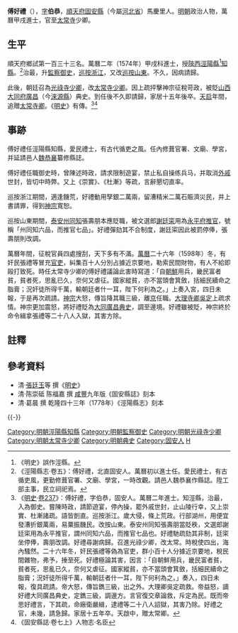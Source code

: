{{明清人物信息框
| 姓名 = 傅好禮
| 原名 =
| 圖片名稱= 
| 圖片大小 =
| 圖片說明 = 
| 最高職務 = 太常寺少卿
| 國家 = 大明 
| 爵位 =
| 籍貫 = [[順天府|順天府]][[固安縣|固安縣]]
| 族裔 = 
| 旗籍 = 
| 字號 = 字伯恭
| 諡號 =
| 出生日期 = 生年不詳
| 出生地點 = [[順天府|順天府]][[固安縣|固安縣]]
| 逝世日期 = 萬曆四十一年（1613年）
| 逝世地點 = [[順天府|順天府]][[固安縣|固安縣]]
| 墓葬 =
| 配偶 = 
| 親屬 = 
| 出身 =
* 萬曆二年甲戌科同進士出身
| 經歷 =
| 著作 =  
}}
'''傅好禮'''（{{bd|？||1613年||F傅}}），[[表字|字]]'''伯恭'''，[[順天府|順天府]][[固安縣|固安縣]]（今屬[[河北省|河北省]]）馬慶里人。[[明朝|明朝]]政治人物，萬曆甲戌進士，官至[[太常寺|太常寺]]少卿。

== 生平 ==
順天府鄉試第一百三十三名。萬曆二年（1574年）甲戌科進士，授[[陝西|陝西]][[涇陽縣|涇陽縣]]<ref>《明史》誤作涇縣。</ref>[[知縣|知縣]]。<ref>《涇陽縣志·卷五》：傅好禮，北直固安人。萬曆初以進士任。愛民禮士，有古循吏風，更勤修葺官署、文廟、學宮，一時改觀。請邑人魏恭襄作縣誌。陞工部主事，民立祠祀焉。</ref>治最，升[[監察御史|監察御史]]，[[巡按|巡按]][[浙江|浙江]]，又改[[巡按|巡按]][[山東|山東]]。不久，因病請歸。

此後，朝廷召為[[光祿寺|光祿寺少卿]]，改[[太常寺|太常寺少卿]]。因上疏抨擊神宗征稅苛政，被貶[[山西|山西]][[大同府|大同府]][[廣昌|廣昌]]（今[[淶源縣|淶源縣]]）典史。到任後不久即請歸，家居十五年後卒。[[天启_(明朝)|天启]]年間，追贈[[太常寺卿|太常寺卿]]。《[[明史|明史]]》有傳。<ref>《[[明史|明史]]·[[s:明史/卷237|卷237]]》：傅好禮，字伯恭，固安人。萬曆二年進士。知涇縣，治最，入為御史。嘗陳時政，請節遊宴，停內操，罷外戚世封，止山陵行幸，又上崇實、杜漸諸疏。語皆剴直。巡按浙江。歲大侵，條上荒政。行部湖州，用便宜發漕折銀萬兩，易粟振饑民。改按山東。泰安州同知張壽朋當貶秩，文選郎謝廷寀用為永平推官，謂州同知六品，而推官七品也。好禮馳疏劾其非制，廷寀坐停俸，壽朋改調。好禮尋謝病歸。召進光祿少卿，改太常。時稅使四出，海內騷然。二十六年冬，奸民張禮等偽為官吏，群小百十人分據近京要地，稅民間雜物，弗予，捶至死。好禮極論其害，因言：「自朝鮮用兵，畿民富者貧，貧者死，思亂已久，奈何又虐征。國家縱貧，亦不當頭會箕斂，括細民續命之脂膏；況奸徒所得千萬，輸朝廷者什一耳，陛下何利為之。」奏入，四日未報，復具疏請。帝大怒，傳旨鐫三級，出之外。大理卿吳定疏救。帝益怒，謫好禮大同廣昌典史，定鐫三級，調邊方。言官復交章論救，斥定為民。既而帝思好禮言，下其疏，命廠衛嚴緝，逮禮等二十八人詔獄，其害乃除。好禮之官，未幾，請急歸。家居十五年卒。天啟中，贈太常卿。</ref><ref>《固安縣誌·卷七上》人物志·名臣</ref>

==事跡==
傅好禮任涇陽縣知縣，愛民禮士，有古代循吏之風。任內修葺官署、文廟、學宮，并延請邑人[[魏恭襄|魏恭襄]]纂修縣誌。

傅好禮任職御史時，曾陳述時政，請求限制遊宴，禁止私自操练兵马，并取消[[外戚|外戚]]世封，皆切中時弊。又上《崇實》、《杜漸》等疏，言辭懇切直率。

巡按浙江期間，適逢饑荒，好禮動用孥銀二萬兩，留漕精米二萬石賑濟災民，并上書請罪，得到[[明神宗|神宗]]寬恕。

巡按山東期間，[[泰安州|泰安州]][[同知|同知]]張壽朋本應貶職，被文選郎[[謝廷寀|謝廷寀]]用為[[永平府|永平府]][[推官|推官]]，號稱「州同知六品，而推官七品」。好禮彈劾其不合制度，謝廷寀因此被罰停俸，張壽朋則改調。

萬曆年間，征稅官員四處搜刮，天下多有不滿。[[萬曆|萬曆]]二十六年（1598年）冬，有奸民張禮等冒充[[官吏|官吏]]，糾集百十人分別占據近京要地，勒索民間財物，有人不給即毆打致死。時任太常寺少卿的傅好禮議論此害時寫道：「自[[朝鮮|朝鮮]]用兵，畿民富者貧，貧者死，思亂已久，奈何又虐征。國家縱貧，亦不當頭會箕斂，括細民續命之脂膏；況奸徒所得千萬，輸朝廷者什一耳，陛下何利為之。」上奏入宮，四日未報，于是再次疏請。[[神宗|神宗]]大怒，傳旨降其職三級，離[[京|京]]任職。[[大理寺卿|大理寺卿]][[吳定|吳定]]上疏求情。神宗更加震怒，將好禮貶為[[大同市|大同]][[淶源縣|廣昌]][[典史|典史]]，調至邊境。好禮雖被貶，神宗終於命令緝拿張禮等二十八人入獄，其害方除。

==註釋==
{{reflist}}

==參考資料==
*清·[[張廷玉|張廷玉]]等 撰《[[明史|明史]]》
*清·陈崇砥 陈福嘉 撰 [[咸豐_(年號)|咸豐]]九年版《固安縣誌》刻本
*清·葛晨 撰 乾隆四十三年（1778年）《涇陽縣志》刻本

{{-}}
{{start box}}
{{s-off}}
{{succession box|[[翟廷楠|翟廷楠]]|[[蕭汝芳|蕭汝芳]]|[[陝西承宣佈政使司|陝西]][[西安府|西安府]][[涇陽縣|涇陽縣]][[知縣|知縣]]|<small>萬曆初上任</small>}}
{{end box}}

{{萬曆二年甲戌科殿試金榜}}
{{DEFAULTSORT:Fu傅}}
[[Category:明朝涇陽縣知縣|Category:明朝涇陽縣知縣]]
[[Category:明朝監察御史|Category:明朝監察御史]]
[[Category:明朝光祿寺少卿|Category:明朝光祿寺少卿]]
[[Category:明朝太常寺少卿|Category:明朝太常寺少卿]]
[[Category:明朝典史|Category:明朝典史]]
[[Category:固安人|Category:固安人]]
[[Category:傅姓|H]]